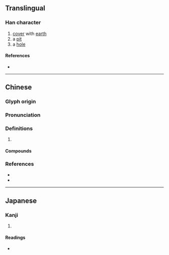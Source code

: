 {{also|垵}}
{{character info/new}}
==Translingual==

===Han character===
{{Han char|rn=32|rad=土|as=08|sn=11|four=|canj=GKLU|ids=⿰土奄}}

# [[cover]] with [[earth]]
# a [[pit]]
# a [[hole]]

====References====
* {{Han ref|kx=0230.420|dkj=05181|dj=0467.030|hdz=10452.020|uh=57EF|ud=22511}}

----

==Chinese==
{{zh-forms|alt=垵}}

===Glyph origin===
{{Han etym}}

===Pronunciation===
{{zh-pron
|m=ǎn,yǎn
|c=am2,am1
|mn=oaⁿ/âm
|mc=y
|oc=y
|cat=
}}
{{zh-attn-split}}

===Definitions===
{{zh-hanzi}}

# {{rfdef|zh}}

====Compounds====
{{zh-der|埯魅坸仔}}

===References===
* {{R:twedu|C01697}}
* {{R:yue:mfccd}}

----

==Japanese==

===Kanji===
{{ja-kanji|grade=|rs=土08}}

# {{defn|lang=ja|sort=土08}}

====Readings====
* {{ja-readings|on=[[えん]] (en), [[あん]] (an), [[おん]] (on)|kun=[[あな]] (ana)}}